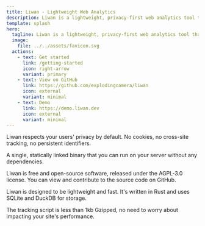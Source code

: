 ```yaml
---
title: Liwan - Lightweight Web Analytics
description: Liwan is a lightweight, privacy-first web analytics tool that respects your users' privacy. No cookies, no cross-site tracking, no persistent identifiers.
template: splash
hero:
  tagline: Liwan is a lightweight, privacy-first web analytics tool that respects your users' privacy. No cookies, no cross-site tracking, no persistent identifiers.
  image:
    file: ../../assets/favicon.svg
  actions:
    - text: Get started
      link: /getting-started
      icon: right-arrow
      variant: primary
    - text: View on GitHub
      link: https://github.com/explodingcamera/liwan
      icon: external
      variant: minimal
    - text: Demo
      link: https://demo.liwan.dev
      icon: external
      variant: minimal
---
```



<CardGrid stagger>
  <Card title="Privacy first" icon="seti:lock">
    <p>
      Liwan respects your users' privacy by default. No cookies, no cross-site
      tracking, no persistent identifiers.
    </p>
  </Card>
  <Card title="A single Binary" icon="rocket">
    <p>
      A single, statically linked binary that you can run on your server without
      any dependencies.
    </p>
  </Card>
  <Card title="Open Source" icon="seti:license">
    <p>
      Liwan is free and open-source software, released under the AGPL-3.0
      license. You can view and contribute to the source code on GitHub.
    </p>
  </Card>
  <Card title="Lightweight" icon="seti:rust">
    <p>
      Liwan is designed to be lightweight and fast. It's written in Rust and
      uses SQLite and DuckDB for storage.
    </p>
  </Card>
  <Card title="Less than 1kb" icon="sun">
    <p>
      The tracking script is less than 1kb Gzipped, no need to worry about
      impacting your site's performance.
    </p>
  </Card>
</CardGrid>
